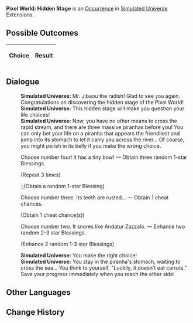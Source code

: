 {{Simulated Universe Event Infobox
|title         = Pixel World: Hidden Stage
|image         = Random Event Pixel.png
|type          =
|domains_su    = 
|domains_ext   = Occurrence
|domains_swarm = 
|domains_gng   = 
|requirements  =
|prev          = 
|next          = 
|indexRewards  =
|characters    = 
}}
'''Pixel World: Hidden Stage''' is an [[Simulated Universe/Occurrence|Occurrence]] in [[Simulated Universe]] Extensions.

==Possible Outcomes==
{| class="article-table"
!Choice
!Result

|}

<!--
==Gameplay Notes==

-->
==Dialogue==
{{Dialogue Start}}
:'''Simulated Universe:''' Mr. Jibaou the radish! Glad to see you again. Congratulations on discovering the hidden stage of the Pixel World!
:'''Simulated Universe:''' This hidden stage will make you question your life choices!
:'''Simulated Universe:''' Now, you have no other means to cross the rapid stream, and there are three massive piranhas before you! You can only bet your life on a piranha that appears the friendliest and jump into its stomach to let it carry you across the river... Of course, you might perish in its belly if you make the wrong choice.
:{{DIcon|Star}} Choose number four! It has a tiny bow! &mdash; Obtain three random 1-star Blessings.
:;(Repeat 3 times)
::;(Obtain a random 1-star Blessing)
:{{DIcon|Star}} Choose number three. Its teeth are rusted... &mdash; Obtain 1 cheat chances.
:;(Obtain 1 cheat chance(s))
:{{DIcon|Star}} Choose number two. It snores like Andatur Zazzalo. &mdash; Enhance two random 2-3 star Blessings.
:;(Enhance 2 random 1-3 star Blessings)
:'''Simulated Universe:''' You make the right choice!
:'''Simulated Universe:''' You stay in the piranha's stomach, waiting to cross the sea... You think to yourself, "Luckily, it doesn't eat carrots." Save your progress immediately when you reach the other side!
{{Dialogue End}}

==Other Languages==
{{Other Languages
|en    = Pixel World: Hidden Stage
|zhs   = 像素世界•隐藏关
|zht   = 像素世界•隱藏關
|ja    = ピクセルワールド・隠しステージ
|ko    = 픽셀 월드•히든 스테이지
|es    = Mundo de píxeles: Mecanismo invisible
|fr    = Monde pixélisé : Niveau caché
|ru    = Пиксельный мир: Тайный уровень
|th    = โลกพิกเซล: กลไกซ่อนเร้น
|vi    = Thế Giới Pixel - Ải Ẩn
|de    = Pixelwelt: Versteckte Etappe
|id    = Dunia Piksel: Stage Tersembunyi
|pt    = Mundo Pixelado: Estágio Oculto
}}

==Change History==
{{Change History|1.0}}

